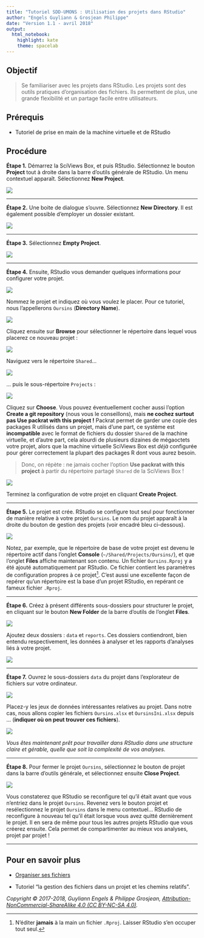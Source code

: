 ```yaml
---
title: "Tutoriel SDD-UMONS : Utilisation des projets dans RStudio"
author: "Engels Guyliann & Grosjean Philippe"
date: "Version 1.1 - avril 2018"
output:
  html_notebook: 
    highlight: kate
    theme: spacelab
---
```



## Objectif

> Se familiariser avec les projets dans RStudio. Les projets sont des outils pratiques d'organisation des fichiers. Ils permettent de plus, une grande flexibilité et un partage facile entre utilisateurs.


## Prérequis

- Tutoriel de prise en main de la machine virtuelle et de RStudio


## Procédure

**Étape 1.** Démarrez la SciViews Box, et puis RStudio. Sélectionnez le bouton **Project** tout à droite dans la barre d'outils générale de RStudio. Un menu contextuel apparaît. Sélectionnez **New Project**.

![](figures/project01.png)

----

**Étape 2.** Une boite de dialogue s'ouvre. Sélectionnez **New Directory**. Il est également possible d'employer un dossier existant.

![](figures/project02.png)

----

**Étape 3.** Sélectionnez **Empty Project**.

![](figures/project03.png)

----

**Étape 4.** Ensuite, RStudio vous demander quelques informations pour configurer votre projet.

![](figures/project04.png)

Nommez le projet et indiquez où vous voulez le placer. Pour ce tutoriel, nous l’appellerons `Oursins` (**Directory Name**).

![](figures/project05.png)

Cliquez ensuite sur **Browse** pour sélectionner le répertoire dans lequel vous placerez ce nouveau projet :

![](figures/project06.png)

Naviguez vers le répertoire `Shared`...

![](figures/project07.png)

... puis le sous-répertoire `Projects` :

![](figures/project08.png)

Cliquez sur **Choose**. Vous pouvez éventuellement cocher aussi l'option **Create a git repository** (nous vous le conseillons), mais **ne cochez surtout pas Use packrat with this project !** Packrat permet de garder une copie des packages R utilisés dans un projet, mais d'une part, ce système est **incompatible** avec le format de fichiers du dossier `Shared` de la machine virtuelle, et d'autre part, cela alourdi de plusieurs dizaines de mégaoctets votre projet, alors que la machine virtuelle SciViews Box est _déjà_ configurée pour gérer correctement la plupart des packages R dont vous aurez besoin.

> Donc, on répète : ne jamais cocher l'option **Use packrat with this project** à partir du répertoire partagé `Shared` de la SciViews Box !

![](figures/project09.png)

Terminez la configuration de votre projet en cliquant **Create Project**.

----

**Étape 5.** Le projet est crée. RStudio se configure tout seul pour fonctionner de manière relative à votre projet `Oursins`. Le nom du projet apparaît à la droite du bouton de gestion des projets (voir encadré bleu ci-dessous).

![](figures/project10.png)

Notez, par exemple, que le répertoire de base de votre projet est devenu le répertoire actif dans l'onglet **Console** (`~/Shared/Projects/Oursins/`), et que l'onglet **Files** affiche maintenant son contenu. Un fichier `Oursins.Rproj` y a été ajouté automatiquement par RStudio. Ce fichier contient les paramètres de configuration propres à ce projet^[N'éditer **jamais** à la main un fichier `.Rproj`. Laisser RStudio s'en occuper tout seul.]. C'est aussi une excellente façon de repérer qu'un répertoire est la base d'un projet RStudio, en repérant ce fameux fichier `.Rproj`.

----

**Étape 6.** Créez à présent différents sous-dossiers pour structurer le projet, en cliquant sur le bouton **New Folder** de la barre d'outils de l'onglet **Files**.

![](figures/project11.png)

Ajoutez deux dossiers : `data` et `reports`. Ces dossiers contiendront, bien entendu respectivement, les données à analyser et les rapports d'analyses liés à votre projet.

![](figures/project12.png)

----

**Étape 7.** Ouvrez le sous-dossiers `data` du projet dans l'explorateur de fichiers sur votre ordinateur.

![](figures/project13.png)

Placez-y les jeux de données intéressantes relatives au projet. Dans notre cas, nous allons copier les fichiers `Oursins.xlsx` et `OursinsIni.xlsx` depuis ... (**indiquer où on peut trouver ces fichiers**).

![](figures/project14.png)

_Vous êtes maintenant prêt pour travailler dans RStudio dans une structure claire et gérable, quelle que soit la complexité de vos analyses._

----

**Étape 8.** Pour fermer le projet `Oursins`, sélectionnez le bouton de projet dans la barre d'outils générale, et sélectionnez ensuite **Close Project**.

![](figures/project15.png)

Vous constaterez que RStudio se reconfigure tel qu'il était avant que vous n'entriez dans le projet `Oursins`. Revenez vers le bouton projet et resélectionnez le projet `Oursins` dans le menu contextuel... RStudio de reconfigure à nouveau tel qu'il était lorsque vous avez quitté dernièrement le projet. Il en sera de même pour tous les autres projets RStudio que vous créerez ensuite. Cela permet de compartimenter au mieux vos analyses, projet par projet !

----


## Pour en savoir plus 

- [Organiser ses fichiers](http://larmarange.github.io/analyse-R/organiser-ses-fichiers.html)

- Tutoriel "la gestion des fichiers dans un projet et les chemins relatifs".


_Copyright © 2017-2018, Guyliann Engels & Philippe Grosjean, [Attribution-NonCommercial-ShareAlike 4.0 (CC BY-NC-SA 4.0)](https://creativecommons.org/licenses/by-nc-sa/4.0/deed.fr)._
